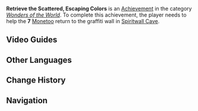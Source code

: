 {{Stub}}
{{Achievement Infobox
|id           = 81520
|order id     = 1504
|category     = Wonders of the World
|description  = Return the [[Monetoo]] back to where they belong.
|requirements = 
|primogems    = 5
|tracking     = 
|topic        = 
|type         = Exploration
|hidden       = 1
|set          = 
}}
'''Retrieve the Scattered, Escaping Colors''' is an [[Achievement]] in the category ''[[Wonders of the World]]''. To complete this achievement, the player needs to help the '''7''' [[Monetoo]] return to the graffiti wall in [[Spiritwall Cave]].
<!--
==Gameplay Notes==
*

==Gallery==
{{Preview
|size=300px
|file=
|caption=
}}
-->
==Video Guides==
{{EVT
|video1   = hdShccNcjN4
|caption1 = Retrieve the Scattered, Escaping Colors - Hidden Achievement - v5.0 Guide - Genshin Impact
}}

==Other Languages==
{{Other Languages
|en       = Retrieve the Scattered, Escaping Colors
|zhs      = 捉回四处逃逸的色彩
|zhs_rm   = 
|zht      = 抓回四處逃逸的色彩
|zht_rm   = 
|zh_tl    = 
|ja       = 逃げ回る色彩を捕まえて
|ja_rm    = Nigemawaru Shikisai wo Tsukamaete
|ja_tl    = Catch the Running Around Colors
|ko       = 흩어진 색채를 찾아서
|ko_tl    = 
|es       = Colores dispersos
|es_tl    = Scattered Colors
|fr       = Les couleurs dispersées qui s'échappent
|fr_tl    = The Scattered Colors that Escape
|ru       = Соберите разбросанные, ускользающие цвета
|ru_tl    = Gather the Scattered, Escaping Colors
|th       = จับภาพสีที่เตลิดสารทิศ
|th_rm    = 
|th_tl    = 
|vi       = Bắt Lại Sắc Màu Tản Khắp Nơi
|vi_tl    = 
|de       = Fange die zerstreuten, fliehenden Farben
|de_tl    = Catch the Scattered, Fleeing Colors
|id       = Ambil Kembali Warna Yang Melarikan Diri
|id_tl    = 
|pt       = Recupere as Cores em Fuga
|pt_tl    = 
|tr       = Etrafa Dağılmış Renkleri Topla
|tr_tl    = 
|it       = Recupera i colori dispersi
|it_tl    = 
}}

==Change History==
{{Change History|5.0}}
<!--
==References==
{{Reflist}}
-->
==Navigation==
{{Achievement Navbox}}